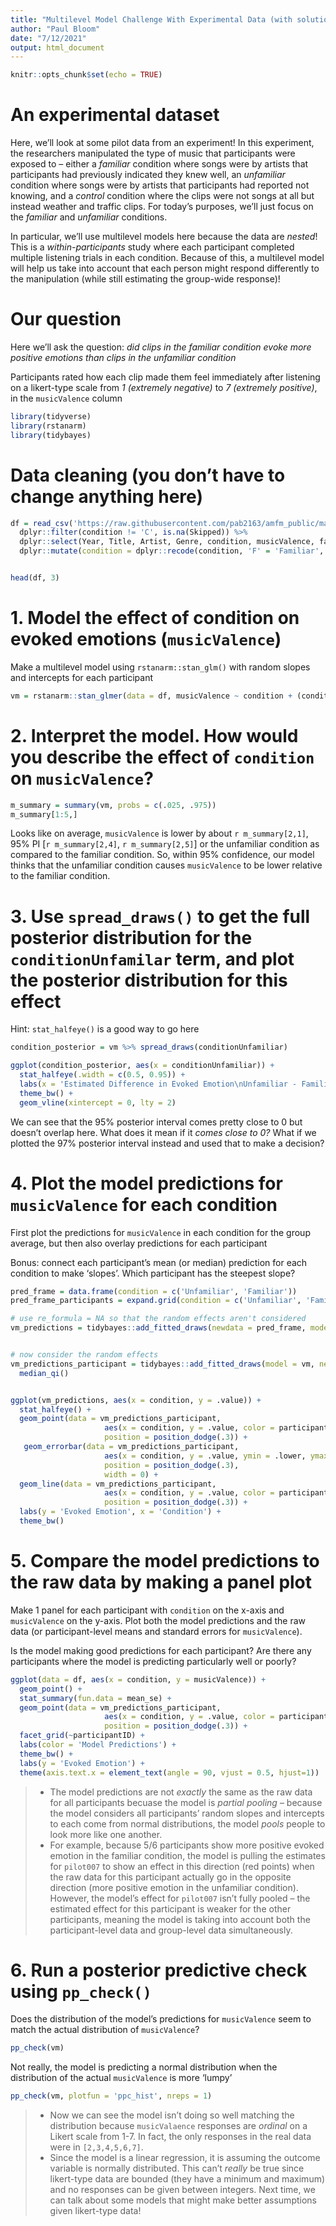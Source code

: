 ```yaml
---
title: "Multilevel Model Challenge With Experimental Data (with solutions)"
author: "Paul Bloom"
date: "7/12/2021"
output: html_document
---
```


```r
knitr::opts_chunk$set(echo = TRUE)
```


# An experimental dataset

Here, we'll look at some pilot data from an experiment! In this experiment, the researchers manipulated the type of music that participants were exposed to -- either a *familiar* condition where songs were by artists that participants had previously indicated they knew well, an *unfamiliar* condition where songs were by artists that participants had reported not knowing, and a *control* condition where the clips were not songs at all but instead weather and traffic clips. For today's purposes, we'll just focus on the *familiar* and *unfamiliar* conditions. 


In particular, we'll use multilevel models here because the data are *nested*! This is a *within-participants* study where each participant completed multiple listening trials in each condition. Because of this, a multilevel model will help us take into account that each person might respond differently to the manipulation (while still estimating the group-wide response)!

# Our question

Here we'll ask the question: *did clips in the familiar condition evoke more positive emotions than clips in the unfamiliar condition* 

Participants rated how each clip made them feel immediately after listening on a likert-type scale from *1 (extremely negative)* to *7 (extremely positive)*, in the `musicValence` column

```r
library(tidyverse)
library(rstanarm)
library(tidybayes)
```

# Data cleaning (you don't have to change anything here)

```r
df = read_csv('https://raw.githubusercontent.com/pab2163/amfm_public/master/pilot_data/pilot_responses.csv') %>%
  dplyr::filter(condition != 'C', is.na(Skipped)) %>%
  dplyr::select(Year, Title, Artist, Genre, condition, musicValence, familiarityRating, participantID) %>%
  dplyr::mutate(condition = dplyr::recode(condition, 'F' = 'Familiar', 'U' = 'Unfamiliar'))


head(df, 3)
```

# 1. Model the effect of condition on evoked emotions (`musicValence`)

Make a multilevel model using `rstanarm::stan_glm()` with random slopes and intercepts for each participant

```r
vm = rstanarm::stan_glmer(data = df, musicValence ~ condition + (condition | participantID))
```

# 2. Interpret the model. How would you describe the effect of `condition` on `musicValence`?


```r
m_summary = summary(vm, probs = c(.025, .975))
m_summary[1:5,]
```
Looks like on average, `musicValence` is lower by about `r m_summary[2,1]`, 95% PI [`r m_summary[2,4]`, `r m_summary[2,5]`] or the unfamiliar condition as compared to the familiar condition. So, within 95% confidence, our model thinks that the unfamiliar condition causes `musicValence` to be lower relative to the familiar condition.


# 3. Use `spread_draws()` to get the full posterior distribution for the `conditionUnfamilar` term, and plot the posterior distribution for this effect

Hint: `stat_halfeye()` is a good way to go here

```r
condition_posterior = vm %>% spread_draws(conditionUnfamiliar)

ggplot(condition_posterior, aes(x = conditionUnfamiliar)) +
  stat_halfeye(.width = c(0.5, 0.95)) +
  labs(x = 'Estimated Difference in Evoked Emotion\nUnfamiliar - Familiar Condition', y = 'Relative Posterior Density') +
  theme_bw() +
  geom_vline(xintercept = 0, lty = 2)
```

We can see that the 95% posterior interval comes pretty close to 0 but doesn't overlap here. What does it mean if it *comes close to 0?* What if we plotted the 97% posterior interval instead and used that to make a decision?

# 4. Plot the model predictions for `musicValence` for each condition

First plot the predictions for `musicValence` in each condition for the group average, but then also overlay predictions for each participant

Bonus: connect each participant's mean (or median) prediction for each condition to make 'slopes'. Which participant has the steepest slope?

```r
pred_frame = data.frame(condition = c('Unfamiliar', 'Familiar')) 
pred_frame_participants = expand.grid(condition = c('Unfamiliar', 'Familiar'), participantID = unique(df$participantID), stringsAsFactors = FALSE)

# use re_formula = NA so that the random effects aren't considered
vm_predictions = tidybayes::add_fitted_draws(newdata = pred_frame, model = vm, re_formula = NA)


# now consider the random effects
vm_predictions_participant = tidybayes::add_fitted_draws(model = vm, newdata = pred_frame_participants) %>%
  median_qi()


ggplot(vm_predictions, aes(x = condition, y = .value)) +
  stat_halfeye() +
  geom_point(data = vm_predictions_participant, 
                     aes(x = condition, y = .value, color = participantID), 
                     position = position_dodge(.3)) +
   geom_errorbar(data = vm_predictions_participant, 
                     aes(x = condition, y = .value, ymin = .lower, ymax = .upper, color = participantID), 
                     position = position_dodge(.3),
                     width = 0) +
  geom_line(data = vm_predictions_participant, 
                     aes(x = condition, y = .value, color = participantID, group = participantID), 
                     position = position_dodge(.3)) +
  labs(y = 'Evoked Emotion', x = 'Condition') +
  theme_bw()
```



# 5. Compare the model predictions to the raw data by making a panel plot

Make 1 panel for each participant with `condition` on the x-axis and `musicValence` on the y-axis. Plot both the model predictions and the raw data (or participant-level means and standard errors for `musicValence`).

Is the model making good predictions for each participant? Are there any participants where the model is predicting particularly well or poorly?

```r
ggplot(data = df, aes(x = condition, y = musicValence)) +
  geom_point() +
  stat_summary(fun.data = mean_se) +
  geom_point(data = vm_predictions_participant, 
                     aes(x = condition, y = .value, color = participantID), 
                     position = position_dodge(.3)) +
  facet_grid(~participantID) +
  labs(color = 'Model Predictions') +
  theme_bw() +
  labs(y = 'Evoked Emotion') +
  theme(axis.text.x = element_text(angle = 90, vjust = 0.5, hjust=1))

```

>- The model predictions are not *exactly* the same as the raw data for all participants becuase the model is *partial pooling* -- because the model considers all participants' random slopes and intercepts to each come from normal distributions, the model *pools* people to look more like one another. 
>- For example, because 5/6 participants show more positive evoked emotion in the familiar condition, the model is pulling the estimates for `pilot007` to show an effect in this direction (red points) when the raw data for this participant actually go in the opposite direction (more positive emotion in the unfamiliar condition). However, the model's effect for `pilot007` isn't fully pooled -- the estimated effect for this participant is weaker for the other participants, meaning the model is taking into account both the participant-level data and group-level data simultaneously. 

# 6. Run a posterior predictive check using `pp_check()`

Does the distribution of the model's predictions for `musicValence` seem to match the actual distribution of `musicValence`? 

```r
pp_check(vm)
```

Not really, the model is predicting a normal distribution when the distribution of the actual `musicValence` is more 'lumpy'

```r
pp_check(vm, plotfun = 'ppc_hist', nreps = 1)
```

>- Now we can see the model isn't doing so well matching the distribution because `musicValaence` responses are *ordinal* on a Likert scale from 1-7. In fact, the only responses in the real data were in `[2,3,4,5,6,7]`.
>- Since the model is a linear regression, it is assuming the outcome variable is normally distributed. This can't *really* be true since likert-type data are bounded (they have a minimum and maximum) and no responses can be given between integers. Next time, we can talk about some models that might make better assumptions given likert-type data!

